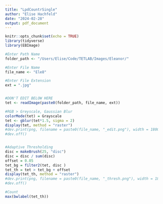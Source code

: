 ```yaml
---
title: "LpdCountrSingle"
author: "Elise Hachfeld"
date: "2024-02-28"
output: pdf_document
---
```


```r
knitr::opts_chunk$set(echo = TRUE)
library(tidyverse)
library(EBImage)
```


```r

#Enter Path Name
folder_path <- "/Users/Elise/Code/TETLAB/Images/Eleanor/"

#Enter File Name
file_name <- "Ele8"

#Enter File Extension
ext = ".jpg"


#DON'T EDIT BELOW HERE
tet <- readImage(paste0(folder_path, file_name, ext))

#RGB > Greyscale, Gaussian Blur
colorMode(tet) = Grayscale
tet <- gblur(tet*1.5, sigma = 2)
display(tet, method = "raster")
#dev.print(png, filename = paste0(file_name, "_edit.png"), width = 1800)
#dev.off()


#Adaptive Thresholding
disc = makeBrush(25, "disc")
disc = disc / sum(disc)
offset = 0.05
tet_bg = filter2(tet, disc )
tet_th = tet > tet_bg + offset
display(tet_th, method = "raster")
#dev.print(png, filename = paste0(file_name, "_thresh.png"), width = 1800)
#dev.off()

#Count
max(bwlabel(tet_th))

```

